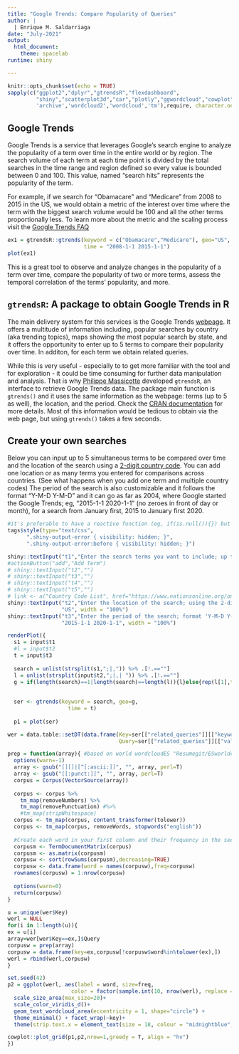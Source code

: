 ```yaml
---
title: "Google Trends: Compare Popularity of Queries"
author: |
  | Enrique M. Saldarriaga
date: "July-2021"
output: 
  html_document:
    theme: spacelab
runtime: shiny

---
```


```r
knitr::opts_chunk$set(echo = TRUE)
sapply(c("ggplot2","dplyr","gtrendsR","flexdashboard",
         "shiny","scatterplot3d","car","plotly","ggwordcloud","cowplot",
         'archive','wordcloud2','wordcloud','tm'),require, character.only=TRUE)
```

## Google Trends
Google Trends is a service that leverages Google's search engine to analyze the popularity of a term over time in the entire world or by region. The search volume of each term at each time point is divided by the total searches in the time range and region defined so every value is bounded between 0 and 100. This value, named "search hits" represents the popularity of the term.

For example, if we search for "Obamacare" and "Medicare" from 2008 to 2015 in the US, we would obtain a metric of the interest over time where the term with the biggest search volume would be 100 and all the other terms proportionally less. To learn more about the metric and the scaling process visit the [Google Trends FAQ](https://support.google.com/trends/answer/4365533?hl=en)

```r
ex1 = gtrendsR::gtrends(keyword = c("Obamacare","Medicare"), geo="US",
                        time = "2008-1-1 2015-1-1")
plot(ex1)
```

This is a great tool to observe and analyze changes in the popularity of a term over time, compare the popularity of two or more terms, assess the temporal correlation of the terms' popularity, and more.

## `gtrendsR`: A package to obtain Google Trends in R
The main delivery system for this services is the Google Trends  [webpage](https://trends.google.com/trends/?geo=US). It offers a multitude of information including, popular searches by country (aka trending topics), maps showing the most popular search by state, and it offers the opportunity to enter up to 5 terms to compare their popularity over time. In additon, for each term we obtain related queries.

While this is very useful - especially to to get more familiar with the tool and for exploration - it could be time consuming for further data manipulation and analysis. That is why [Philippe Massicotte](https://github.com/PMassicotte) developed `gtrendsR`, an interface to retrieve Google Trends data. The package main function is `gtrends()` and it uses the same information as the webpage: terms (up to 5 as well), the location, and the period. Check the [CRAN documentation](https://cran.r-project.org/web/packages/gtrendsR/gtrendsR.pdf) for more details. Most of this information would be tedious to obtain via the web page, but using `gtrends()` takes a few seconds.

## Create your own searches

Below you can input up to 5 simultaneous terms to be compared over time and the location of the search using a [2-digit country code](https://www.nationsonline.org/oneworld/country_code_list.htm). You can add one location or as many terms you entered for comparisons across countries. (See what happens when you add one term and multiple country codes) The period of the search is also customizable and it follows the format "Y-M-D Y-M-D" and it can go as far as 2004, where Google started the Google Trends; eg, "2015-1-1 2020-1-1" (no zeroes in front of day or month), for a search from January first, 2015 to January first 2020.

```r
#it's preferable to have a reactive function (eg, if(is.null()){}) but that didn't work, so this chunk hides the error
tags$style(type="text/css",
      ".shiny-output-error { visibility: hidden; }",
      ".shiny-output-error:before { visibility: hidden; }")

shiny::textInput("t1","Enter the search terms you want to include; up to 5 separated by a commas","Google", width = "100%")
#actionButton("add","Add Term")
# shiny::textInput("t2","")
# shiny::textInput("t3","")
# shiny::textInput("t4","")
# shiny::textInput("t5","")
# link <- a("Country Code List", href="https://www.nationsonline.org/oneworld/country_code_list.htm")
shiny::textInput("t2","Enter the location of the search; using the 2-digit country code and separated by commas",
                 "US", width = "100%")
shiny::textInput("t3","Enter the period of the search; format 'Y-M-D Y-M-D'; lowest value: 2004-1-1",
                 "2015-1-1 2020-1-1", width = "100%")

renderPlot({
  s1 = input$t1
  #l = input$t2
  t = input$t3
  
  search = unlist(strsplit(s1,";|,")) %>% .[!.==""]
  l = unlist(strsplit(input$t2,";|,| ")) %>% .[!.==""]
  g = if(length(search)==1|length(search)==length(l)){l}else{rep(l[1],times=length(search))}
  
    
  ser <- gtrends(keyword = search, geo=g,
                   time = t)
      
  p1 = plot(ser)  

wer = data.table::setDT(data.frame(Key=ser[["related_queries"]][["keyword"]],
                                   Query=ser[["related_queries"]][["value"]]))

prep = function(array){ #based on world wordcloudES "Resumegit/ESworldcloud.R"
  options(warn=-1)  
  array <- gsub("[][]|[^[:ascii:]]", "", array, perl=T)
  array <- gsub("[[:punct:]]", "", array, perl=T)
  corpus = Corpus(VectorSource(array))
  
  corpus <- corpus %>%
    tm_map(removeNumbers) %>%
    tm_map(removePunctuation) #%>%
    #tm_map(stripWhitespace)
  corpus <- tm_map(corpus, content_transformer(tolower))
  corpus <- tm_map(corpus, removeWords, stopwords("english"))
  
  #Create each word in your first column and their frequency in the second column.
  corpusm <- TermDocumentMatrix(corpus) 
  corpusm <- as.matrix(corpusm) 
  corpusw <- sort(rowSums(corpusm),decreasing=TRUE) 
  corpusw <- data.frame(word = names(corpusw),freq=corpusw)
  rownames(corpusw) = 1:nrow(corpusw)
  
  options(warn=0)
  return(corpusw)
}

u = unique(wer$Key)
werl = NULL
for(i in 1:length(u)){
ex = u[i]
array=wer[wer$Key==ex,]$Query
corpusw = prep(array)
corpusw = data.frame(key=ex,corpusw[!corpusw$word%in%tolower(ex),])
werl = rbind(werl,corpusw)
}

set.seed(42)
p2 = ggplot(werl, aes(label = word, size=freq,
                    color = factor(sample.int(10, nrow(werl), replace = TRUE)))) +
  scale_size_area(max_size=20)+
  scale_color_viridis_d()+
  geom_text_wordcloud_area(eccentricity = 1, shape="circle") +
  theme_minimal() + facet_wrap(~key)+
  theme(strip.text.x = element_text(size = 18, colour = "midnightblue", angle = 0))

cowplot::plot_grid(p1,p2,nrow=1,greedy = T, align = "hv")
})
```